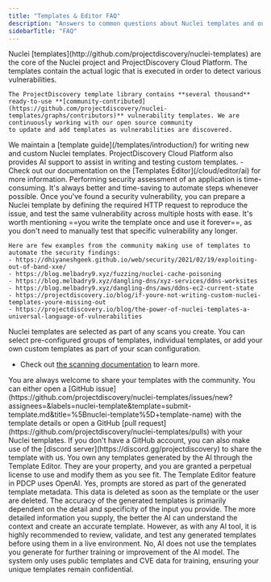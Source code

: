 ```yaml
---
title: "Templates & Editor FAQ"
description: "Answers to common questions about Nuclei templates and our cloud platform template editor"
sidebarTitle: "FAQ"
---
```


<AccordionGroup>
  <Accordion title="What are Nuclei templates?">
    Nuclei [templates](http://github.com/projectdiscovery/nuclei-templates) are the core of the Nuclei project and ProjectDiscovery Cloud Platform. The templates contain the actual logic that is executed in order to detect various vulnerabilities. 
    
    The ProjectDiscovery template library contains **several thousand** ready-to-use **[community-contributed](https://github.com/projectdiscovery/nuclei-templates/graphs/contributors)** vulnerability templates. We are continuously working with our open source community 
    to update and add templates as vulnerabilities are discovered.
  </Accordion>

<Accordion title="How can I write Nuclei templates?">
  We maintain a [template guide](/templates/introduction/) for writing new and
  custom Nuclei templates. ProjectDiscovery Cloud Platform also provides AI
  support to assist in writing and testing custom templates. - Check out our
  documentation on the [Templates Editor](/cloud/editor/ai) for more
  information.
</Accordion>

<Accordion title="How can writing Nuclei templates help me or my organization?">
    Performing security assessment of an application is time-consuming. It's always better and time-saving to automate steps whenever possible. Once you've found a security vulnerability, you can prepare a Nuclei template by defining the required HTTP request to reproduce the issue, and test the same vulnerability across multiple hosts with ease. 
    It's worth mentioning ==you write the template once and use it forever==, as you don't need to manually test that specific vulnerability any longer.

    Here are few examples from the community making use of templates to automate the security findings:
    - https://dhiyaneshgeek.github.io/web/security/2021/02/19/exploiting-out-of-band-xxe/
    - https://blog.melbadry9.xyz/fuzzing/nuclei-cache-poisoning
    - https://blog.melbadry9.xyz/dangling-dns/xyz-services/ddns-worksites
    - https://blog.melbadry9.xyz/dangling-dns/aws/ddns-ec2-current-state
    - https://projectdiscovery.io/blog/if-youre-not-writing-custom-nuclei-templates-youre-missing-out
    - https://projectdiscovery.io/blog/the-power-of-nuclei-templates-a-universal-language-of-vulnerabilities

</Accordion>

<Accordion title="How do I run Nuclei templates in the Cloud Platform?">
Nuclei templates are selected as part of any scans you create. You can select pre-configured groups of templates, individual templates, or add your own custom templates as part of your scan configuration.

- Check out [the scanning documentation]('/cloud/scanning/overview') to learn more.

</Accordion>

<Accordion title="How can I contribute a Nuclei template?">
  You are always welcome to share your templates with the community. You can
  either open a [GitHub
  issue](https://github.com/projectdiscovery/nuclei-templates/issues/new?assignees=&labels=nuclei-template&template=submit-template.md&title=%5Bnuclei-template%5D+template-name)
  with the template details or open a GitHub [pull
  request](https://github.com/projectdiscovery/nuclei-templates/pulls) with your
  Nuclei templates. If you don't have a GitHub account, you can also make use of
  the [discord server](https://discord.gg/projectdiscovery) to share the
  template with us.
</Accordion>

<Accordion title="Who owns the templates generated by the AI?">
  You own any templates generated by the AI through the Template Editor. They
  are your property, and you are granted a perpetual license to use and modify
  them as you see fit.
</Accordion>

<Accordion title="Do you use a public or private LLM?">
  The Template Editor feature in PDCP uses OpenAI.
</Accordion>

<Accordion title="Do you store the prompts, and what is your data retention policy?">
  Yes, prompts are stored as part of the generated template metadata. This data
  is deleted as soon as the template or the user are deleted.
</Accordion>

<Accordion title="How accurate are the templates generated by the AI?">
  The accuracy of the generated templates is primarily dependent on the detail
  and specificity of the input you provide. The more detailed information you
  supply, the better the AI can understand the context and create an accurate
  template. However, as with any AI tool, it is highly recommended to review,
  validate, and test any generated templates before using them in a live
  environment.
</Accordion>

<Accordion title="Does your LLM or AI learn from the templates I generate?">
  No, AI does not use the templates you generate for further training or
  improvement of the AI model. The system only uses public templates and CVE
  data for training, ensuring your unique templates remain confidential.
</Accordion>

</AccordionGroup>
